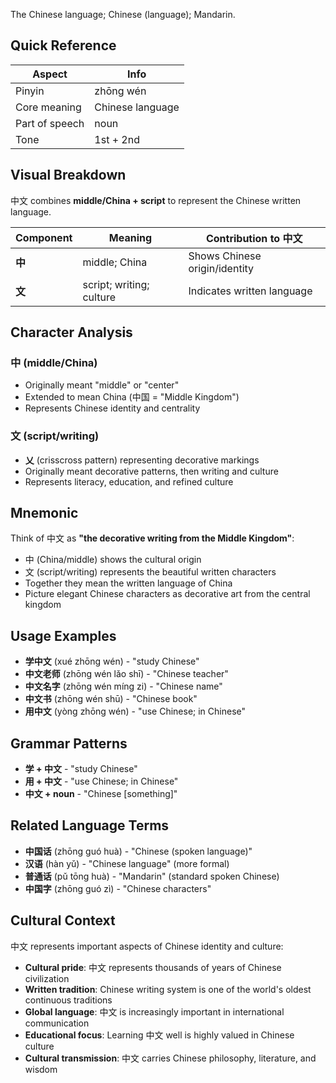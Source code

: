 The Chinese language; Chinese (language); Mandarin.

## Quick Reference

| Aspect         | Info              |
| -------------- | ----------------- |
| Pinyin         | zhōng wén         |
| Core meaning   | Chinese language  |
| Part of speech | noun              |
| Tone           | 1st + 2nd         |

## Visual Breakdown

中文 combines **middle/China + script** to represent the Chinese written language.

| Component | Meaning              | Contribution to 中文           |
| --------- | -------------------- | ------------------------------ |
| **中**    | middle; China        | Shows Chinese origin/identity  |
| **文**    | script; writing; culture | Indicates written language   |

## Character Analysis

### 中 (middle/China)
- Originally meant "middle" or "center"
- Extended to mean China (中国 = "Middle Kingdom")
- Represents Chinese identity and centrality

### 文 (script/writing)
- **乂** (crisscross pattern) representing decorative markings
- Originally meant decorative patterns, then writing and culture
- Represents literacy, education, and refined culture

## Mnemonic

Think of 中文 as **"the decorative writing from the Middle Kingdom"**:
- 中 (China/middle) shows the cultural origin
- 文 (script/writing) represents the beautiful written characters
- Together they mean the written language of China
- Picture elegant Chinese characters as decorative art from the central kingdom

## Usage Examples

- **学中文** (xué zhōng wén) - "study Chinese"
- **中文老师** (zhōng wén lǎo shī) - "Chinese teacher"
- **中文名字** (zhōng wén míng zi) - "Chinese name"
- **中文书** (zhōng wén shū) - "Chinese book"
- **用中文** (yòng zhōng wén) - "use Chinese; in Chinese"

## Grammar Patterns

- **学 + 中文** - "study Chinese"
- **用 + 中文** - "use Chinese; in Chinese"
- **中文 + noun** - "Chinese [something]"

## Related Language Terms

- **中国话** (zhōng guó huà) - "Chinese (spoken language)"
- **汉语** (hàn yǔ) - "Chinese language" (more formal)
- **普通话** (pǔ tōng huà) - "Mandarin" (standard spoken Chinese)
- **中国字** (zhōng guó zì) - "Chinese characters"

## Cultural Context

中文 represents important aspects of Chinese identity and culture:
- **Cultural pride**: 中文 represents thousands of years of Chinese civilization
- **Written tradition**: Chinese writing system is one of the world's oldest continuous traditions
- **Global language**: 中文 is increasingly important in international communication
- **Educational focus**: Learning 中文 well is highly valued in Chinese culture
- **Cultural transmission**: 中文 carries Chinese philosophy, literature, and wisdom
